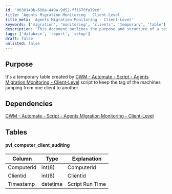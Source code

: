 ```yaml
---
id: '0030148b-608a-449a-9d52-ff1678fa79c0'
title: 'Agents Migration Monitoring - Client-Level'
title_meta: 'Agents Migration Monitoring - Client-Level'
keywords: ['migration', 'monitoring', 'clients', 'temporary', 'table']
description: 'This document outlines the purpose and structure of a temporary table created by the Agents Migration Monitoring script for tracking machines that are transitioning between clients. It details the dependencies and the specific columns of the pvl_computer_client_auditing table.'
tags: ['database', 'report', 'setup']
draft: false
unlisted: false
---
```

## Purpose

It's a temporary table created by [CWM - Automate - Script - Agents Migration Monitoring - Client-Level](https://proval.itglue.com/DOC-5078775-12597806) script to keep the tag of the machines jumping from one client to another.

## Dependencies

[CWM - Automate - Script - Agents Migration Monitoring - Client-Level](https://proval.itglue.com/DOC-5078775-12597806)

## Tables

#### pvl_computer_client_auditing

| Column      | Type     | Explanation    |
|-------------|----------|----------------|
| Computerid  | int(8)  | Computerid     |
| Clientid    | int(8)  | Clientid       |
| Timestamp   | datetime | Script Run Time |











